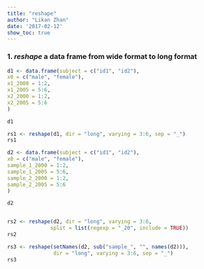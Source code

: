 ```yaml
---
title: "reshape"
author: "Likan Zhan"
date: '2017-02-12'
show_toc: true
---
```


### 1. *reshape* a data frame from wide format to long format
```r
d1 <- data.frame(subject = c("id1", "id2"),
x0 = c("male", "female"),
x1_2000 = 1:2,
x1_2005 = 5:6,
x2_2000 = 1:2,
x2_2005 = 5:6
)

d1

rs1 <- reshape(d1, dir = "long", varying = 3:6, sep = "_")
rs1

d2 <- data.frame(subject = c("id1", "id2"),
x0 = c("male", "female"),
sample_1_2000 = 1:2,
sample_1_2005 = 5:6,
sample_2_2000 = 1:2,
sample_2_2005 = 5:6
)

d2


rs2 <- reshape(d2, dir = "long", varying = 3:6,
              split = list(regexp = "_20", include = TRUE))
rs2

rs3 <- reshape(setNames(d2, sub("sample_", "", names(d2))),
               dir = "long", varying = 3:6, sep = "_")
rs3
```
